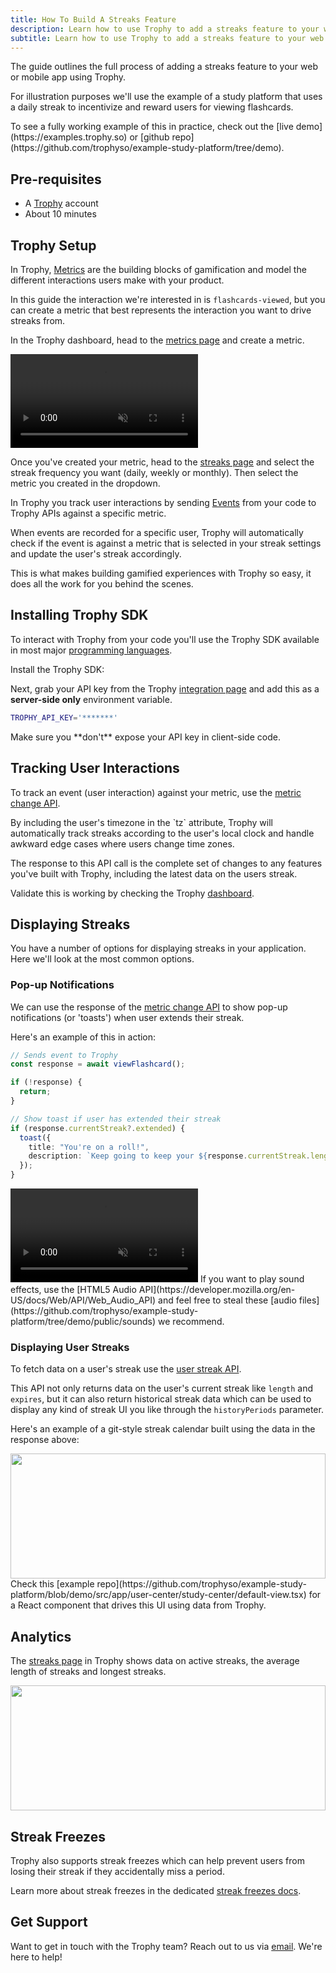 ```yaml
---
title: How To Build A Streaks Feature
description: Learn how to use Trophy to add a streaks feature to your web or mobile app.
subtitle: Learn how to use Trophy to add a streaks feature to your web or mobile app.
---
```



The guide outlines the full process of adding a streaks feature to your web or mobile app using Trophy.

For illustration purposes we'll use the example of a study platform that uses a daily streak to incentivize and reward users for viewing flashcards.

<Tip>
  To see a fully working example of this in practice, check out the [live
  demo](https://examples.trophy.so) or [github
  repo](https://github.com/trophyso/example-study-platform/tree/demo).
</Tip>

## Pre-requisites

- A [Trophy](https://app.trophy.so/sign-up) account
- About 10 minutes

## Trophy Setup

In Trophy, [Metrics](/platform/metrics) are the building blocks of gamification and model the different interactions users make with your product.

In this guide the interaction we're interested in is `flashcards-viewed`, but you can create a metric that best represents the interaction you want to drive streaks from.

In the Trophy dashboard, head to the [metrics page](https://app.trophy.so/metrics) and create a metric.

<Frame>
  <video
    autoPlay
    muted
    loop
    playsInline
    className="w-full aspect-video"
    src="../../assets/guides/achievements-feature/create_new_metric.mp4"
  ></video>
</Frame>

Once you've created your metric, head to the [streaks page](https://app.trophy.so/streaks/configure) and select the streak frequency you want (daily, weekly or monthly). Then select the metric you created in the dropdown.

In Trophy you track user interactions by sending [Events](/platform/events) from your code to Trophy APIs against a specific metric.

When events are recorded for a specific user, Trophy will automatically check if the event is against a metric that is selected in your streak settings and update the user's streak accordingly.

This is what makes building gamified experiences with Trophy so easy, it does all the work for you behind the scenes.

## Installing Trophy SDK

To interact with Trophy from your code you'll use the Trophy SDK available in most major [programming languages](/api-reference/client-libraries).

Install the Trophy SDK:

<SDKInstallCommand />

Next, grab your API key from the Trophy [integration page](https://app.trophy.so/integration) and add this as a **server-side only** environment variable.

```bash
TROPHY_API_KEY='*******'
```

<Warning>
  Make sure you **don't** expose your API key in client-side code.
</Warning>

## Tracking User Interactions

To track an event (user interaction) against your metric, use the [metric change API](/api-reference/endpoints/metrics/send-a-metric-change-event).

<MetricChangeRequestBlock />

<Tip>
  By including the user's timezone in the `tz` attribute, Trophy will
  automatically track streaks according to the user's local clock and handle
  awkward edge cases where users change time zones.
</Tip>

The response to this API call is the complete set of changes to any features you've built with Trophy, including the latest data on the users streak.

<MetricChangeResponseBlock />

Validate this is working by checking the Trophy [dashboard](https://app.trophy.so).

## Displaying Streaks

You have a number of options for displaying streaks in your application. Here we'll look at the most common options.

### Pop-up Notifications

We can use the response of the [metric change API](/api-reference/endpoints/metrics/send-a-metric-change-event) to show pop-up notifications (or 'toasts') when user extends their streak.

Here's an example of this in action:

```ts Streak Extended Pop-up
// Sends event to Trophy
const response = await viewFlashcard();

if (!response) {
  return;
}

// Show toast if user has extended their streak
if (response.currentStreak?.extended) {
  toast({
    title: "You're on a roll!",
    description: `Keep going to keep your ${response.currentStreak.length} day streak!`,
  });
}
```

<Frame>
  <video
    autoPlay
    muted
    loop
    playsInline
    className="w-full aspect-video"
    src="../../assets/guides/streaks-feature/streak-toasts.mp4"
  ></video>
</Frame>

<Tip>
  If you want to play sound effects, use the [HTML5 Audio
  API](https://developer.mozilla.org/en-US/docs/Web/API/Web_Audio_API) and feel
  free to steal these [audio
  files](https://github.com/trophyso/example-study-platform/tree/demo/public/sounds)
  we recommend.
</Tip>

### Displaying User Streaks

To fetch data on a user's streak use the [user streak API](/api-reference/endpoints/users/get-a-users-streak).

<StreakRequestBlock />

This API not only returns data on the user's current streak like `length` and `expires`, but it can also return historical streak data which can be used to display any kind of streak UI you like through the `historyPeriods` parameter.

<StreakResponseBlock />

Here's an example of a git-style streak calendar built using the data in the response above:

<Frame>
  <img
    height="200"
    width="100%"
    noZoom
    src="../../assets/guides/streaks-feature/streak-calendar.png"
  />
</Frame>

<Tip>
  Check this [example
  repo](https://github.com/trophyso/example-study-platform/blob/demo/src/app/user-center/study-center/default-view.tsx)
  for a React component that drives this UI using data from Trophy.
</Tip>

## Analytics

The [streaks page](https://app.trophy.so/streaks) in Trophy shows data on active streaks, the average length of streaks and longest streaks.

<Frame>
  <img
    height="200"
    width="100%"
    noZoom
    src="../../assets/guides/streaks-feature/analytics.png"
  />
</Frame>

## Streak Freezes

Trophy also supports streak freezes which can help prevent users from losing their streak if they accidentally miss a period.

Learn more about streak freezes in the dedicated [streak freezes docs](/platform/streaks#streak-freezes).

## Get Support

Want to get in touch with the Trophy team? Reach out to us via [email](mailto:support@trophy.so). We're here to help!
